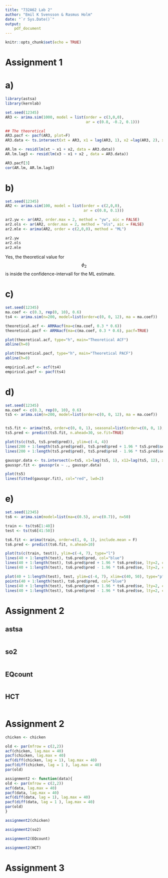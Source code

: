 ```yaml
---
title: "732A62 Lab 2"
author: "Emil K Svensson & Rasmus Holm"
date: "`r Sys.Date()`"
output:
    pdf_document
---
```


```r
knitr::opts_chunk$set(echo = TRUE)
```

# Assignment 1

# a)

```r
library(astsa)
library(kernlab)

set.seed(12345)
AR3 <- arima.sim(1000, model = list(order = c(3,0,0),
                                    ar = c(0.8, -0.2, 0.1)))

## The theoretical
AR3.pacf <- pacf(AR3, plot=F)
AR3.data <- ts.intersect(xt = AR3, x1 = lag(AR3, 1), x2 =lag(AR3, 2), x3= lag(AR3, 3))

AR.lm <- resid(lm(xt ~ x1 + x2, data = AR3.data))
AR.lm.lag3 <- resid(lm(x3 ~ x1 + x2 , data = AR3.data))

AR3.pacf[3]
cor(AR.lm, AR.lm.lag3)
```

# b)

```r
set.seed(12345)
AR2 <- arima.sim(100, model = list(order = c(2,0,0),
                                   ar = c(0.8, 0.1)))

ar2.yw <- ar(AR2, order.max = 2, method = "yw", aic = FALSE)
ar2.ols <- ar(AR2, order.max = 2, method = "ols", aic = FALSE)
ar2.mle <- arima(AR2, order = c(2,0,0), method = "ML")

ar2.yw
ar2.ols
ar2.mle
```

Yes, the theoretical value for $$\phi_2$$ is inside the confidence-intervall for the ML estimate.

# c)

```r
set.seed(12345)
ma.coef <- c(0.3, rep(0, 10), 0.6)
ts4 <- arima.sim(n=200, model=list(order=c(0, 0, 12), ma = ma.coef))

theoretical.acf <- ARMAacf(ma=c(ma.coef, 0.3 * 0.6))
theoretical.pacf <- ARMAacf(ma=c(ma.coef, 0.3 * 0.6), pacf=TRUE)

plot(theoretical.acf, type="h", main="Theoretical ACF")
abline(h=0)

plot(theoretical.pacf, type="h", main="Theoretical PACF")
abline(h=0)

empirical.acf <- acf(ts4)
empirical.pacf <- pacf(ts4)
```

# d)

```r
set.seed(12345)
ma.coef <- c(0.3, rep(0, 10), 0.6)
ts5 <- arima.sim(n=200, model=list(order=c(0, 0, 12), ma = ma.coef))


ts5.fit <- arima(ts5, order=c(0, 0, 1), seasonal=list(order=c(0, 0, 1), period=12))
ts5.pred <- predict(ts5.fit, n.ahead=30, se.fit=TRUE)

plot(ts(c(ts5, ts5.pred$pred)), ylim=c(-4, 4))
lines(200 + 1:length(ts5.pred$pred), ts5.pred$pred + 1.96 * ts5.pred$se, lty=2, col="red")
lines(200 + 1:length(ts5.pred$pred), ts5.pred$pred - 1.96 * ts5.pred$se, lty=2, col="red")

gausspr.data <- ts.intersect(x=ts5, x1=lag(ts5, 1), x12=lag(ts5, 12), x13=lag(ts5, 13))
gausspr.fit <- gausspr(x ~ ., gausspr.data)

plot(ts5)
lines(fitted(gausspr.fit), col="red", lwd=2)
```

# e)

```r
set.seed(12345)
ts6 <- arima.sim(model=list(ma=c(0.5), ar=c(0.7)), n=50)

train <- ts(ts6[1:40])
test <- ts(ts6[41:50])

ts6.fit <- arima(train, order=c(1, 0, 1), include.mean = F)
ts6.pred <- predict(ts6.fit, n.ahead=10)

plot(ts(c(train, test)), ylim=c(-4, 7), type="l")
lines(40 + 1:length(test), ts6.pred$pred, col="blue")
lines(40 + 1:length(test), ts6.pred$pred + 1.96 * ts6.pred$se, lty=2, col="red")
lines(40 + 1:length(test), ts6.pred$pred - 1.96 * ts6.pred$se, lty=2, col="red")

plot(40 + 1:length(test), test, ylim=c(-4, 7), xlim=c(40, 50), type="p")
points(40 + 1:length(test), ts6.pred$pred, col="blue")
lines(40 + 1:length(test), ts6.pred$pred + 1.96 * ts6.pred$se, lty=2, col="red")
lines(40 + 1:length(test), ts6.pred$pred - 1.96 * ts6.pred$se, lty=2, col="red")
```

\newpage

# Assignment 2

## astsa

```r

```

## so2

```r

```

## EQcount

```r

```

## HCT

```r

```

# Assignment 2 
```r
chicken <- chicken

old <- par(mfrow = c(2,2))
acf(chicken, lag.max = 40)
pacf(chicken, lag.max = 40)
acf(diff(chicken, lag = 1), lag.max = 40)
pacf(diff(chicken, lag = 1 ), lag.max = 40)
par(old)
```


```r

assignment2 <- function(data){
old <- par(mfrow = c(2,2))
acf(data, lag.max = 40)
pacf(data, lag.max = 40)
acf(diff(data, lag = 1), lag.max = 40)
pacf(diff(data, lag = 1 ), lag.max = 40)
par(old)
}

assignment2(chicken)
```

```r
assignment2(so2)
```

```r
assignment2(EQcount)
```

```r
assignment2(HCT)
```

# Assignment 3

```r



```

